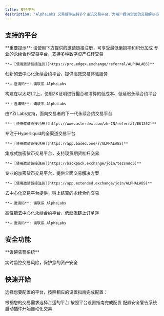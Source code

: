```yaml
---
title: 支持平台
description: 'AlphaLabs 交易插件支持多个主流交易平台，为用户提供全面的交易解决方案。'
---
```


## 支持的平台

<Note>
  **重要提示**: 请使用下方提供的邀请链接注册，可享受最低磨损率和积分加成
</Note>

<CardGroup cols={3}>
  <Card title="EdgeX" icon="https://pro.edgex.exchange/favicon.ico" href="/platforms/edgex-setup">
    专业的永续合约交易平台，支持多种数字资产杠杆交易

    **→ [使用邀请链接注册](https://pro.edgex.exchange/referral/ALPHALABS)**
  </Card>

  <Card title="Variational" icon="https://cdn.prod.website-files.com/654823724edc4c7dbddbbd3a/656767a346e245f22feea159_Favicon.png" href="/platforms/variational-setup">
    创新的去中心化永续合约平台，提供高效交易体验服务

    **→ 邀请码**: 请联系 AlphaLabs
  </Card>

  <Card title="Lighter" icon="https://app.lighter.xyz/favicon.ico" href="/platforms/lighter-setup">
      构建在以太坊L2上，使用ZK证明进行撮合和清算的低成本、低延迟永续合约平台

    **→ 邀请码**: 请联系 AlphaLabs
  </Card>

  <Card title="Aster" icon="https://static.asterdex.com/cloud-futures/static/images/dex/astherus/aster-favicon.png" href="/platforms/aster-setup">
      由YZi Labs支持，面向交易者的下一代永续合约交易平台

    **→ [使用邀请链接注册](https://www.asterdex.com/zh-CN/referral/E01202)**
  </Card>

  <Card title="Based" icon="https://based.one/favicon.ico" href="/platforms/based-setup">
      专注于Hyperliquid的全渠道交易平台

    **→ [使用邀请链接注册](https://app.based.one/r/ALPHALABS)**
  </Card>

  <Card title="Backpack" icon="https://backpack.exchange/favicon-32x32.png" href="/platforms/backpack-setup">
    集成式加密货币交易平台，支持现货期货杠杆交易

    **→ [使用邀请链接注册](https://backpack.exchange/join/tezsnno5)**
  </Card>

  <Card title="Extended" icon="https://extended.exchange/assets/favicon/favicon-32x32.png" href="/platforms/extended-setup">
    专业的加密货币交易平台，提供全面交易解决方案

    **→ [使用邀请链接注册](https://app.extended.exchange/join/ALPHALABS)**
  </Card>

  <Card title="Ethereal" icon="https://www.ethereal.trade/favicon.svg" href="/platforms/ethereal-setup">
    去中心化交易平台提供，链上结算的永续合约交易

    **→ 邀请码**: 请联系 AlphaLabs
  </Card>

  <Card title="Hyperliquid" icon="https://hyperfoundation.org/landing/blob_green.gif" href="/platforms/hyperliquid-setup">
    高性能去中心化永续合约平台，低延迟链上订单簿

    **→ 邀请码**: 请联系 AlphaLabs
  </Card>
</CardGroup>

## 安全功能

<Card title="安全警告系统" icon="shield-exclamation" href="/platforms/security-alerts">
  **饭碗告警系统**
  
  实时监控交易风险，保护您的资产安全
</Card>

## 快速开始

选择您要配置的平台，按照相应的设置指南完成配置：

<Steps>
  <Step title="选择平台">
    根据您的交易需求选择合适的平台
  </Step>
  <Step title="完成配置">
    按照平台设置指南完成配置
  </Step>
  <Step title="安全设置">
    配置安全警告系统
  </Step>
  <Step title="开始交易">
    启动插件开始自动化交易
  </Step>
</Steps>
